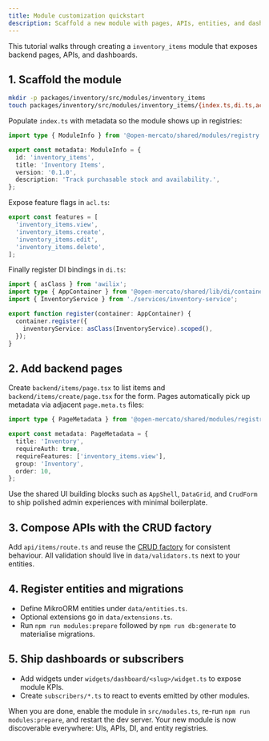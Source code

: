```yaml
---
title: Module customization quickstart
description: Scaffold a new module with pages, APIs, entities, and dashboard widgets.
---
```


This tutorial walks through creating a `inventory_items` module that exposes backend pages, APIs, and dashboards.

## 1. Scaffold the module

```bash
mkdir -p packages/inventory/src/modules/inventory_items
touch packages/inventory/src/modules/inventory_items/{index.ts,di.ts,acl.ts}
```

Populate `index.ts` with metadata so the module shows up in registries:

```ts title="packages/inventory/src/modules/inventory_items/index.ts"
import type { ModuleInfo } from '@open-mercato/shared/modules/registry';

export const metadata: ModuleInfo = {
  id: 'inventory_items',
  title: 'Inventory Items',
  version: '0.1.0',
  description: 'Track purchasable stock and availability.',
};
```

Expose feature flags in `acl.ts`:

```ts title="packages/inventory/src/modules/inventory_items/acl.ts"
export const features = [
  'inventory_items.view',
  'inventory_items.create',
  'inventory_items.edit',
  'inventory_items.delete',
];
```

Finally register DI bindings in `di.ts`:

```ts title="packages/inventory/src/modules/inventory_items/di.ts"
import { asClass } from 'awilix';
import type { AppContainer } from '@open-mercato/shared/lib/di/container';
import { InventoryService } from './services/inventory-service';

export function register(container: AppContainer) {
  container.register({
    inventoryService: asClass(InventoryService).scoped(),
  });
}
```

## 2. Add backend pages

Create `backend/items/page.tsx` to list items and `backend/items/create/page.tsx` for the form. Pages automatically pick up metadata via adjacent `page.meta.ts` files:

```ts title="backend/items/page.meta.ts"
import type { PageMetadata } from '@open-mercato/shared/modules/registry';

export const metadata: PageMetadata = {
  title: 'Inventory',
  requireAuth: true,
  requireFeatures: ['inventory_items.view'],
  group: 'Inventory',
  order: 10,
};
```

Use the shared UI building blocks such as `AppShell`, `DataGrid`, and `CrudForm` to ship polished admin experiences with minimal boilerplate.

## 3. Compose APIs with the CRUD factory

Add `api/items/route.ts` and reuse the [CRUD factory](../../framework/api/crud-factory) for consistent behaviour. All validation should live in `data/validators.ts` next to your entities.

## 4. Register entities and migrations

- Define MikroORM entities under `data/entities.ts`.
- Optional extensions go in `data/extensions.ts`.
- Run `npm run modules:prepare` followed by `npm run db:generate` to materialise migrations.

## 5. Ship dashboards or subscribers

- Add widgets under `widgets/dashboard/<slug>/widget.ts` to expose module KPIs.
- Create `subscribers/*.ts` to react to events emitted by other modules.

When you are done, enable the module in `src/modules.ts`, re-run `npm run modules:prepare`, and restart the dev server. Your new module is now discoverable everywhere: UIs, APIs, DI, and entity registries.
